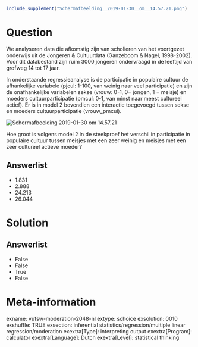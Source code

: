 ```r
include_supplement("Schermafbeelding__2019-01-30__om__14.57.21.png")
```

Question
========
We analyseren data die afkomstig zijn van scholieren van het voortgezet
onderwijs uit de Jongeren & Cultuurdata (Ganzeboom & Nagel, 1998-2002).
Voor dit databestand zijn ruim 3000 jongeren ondervraagd in de leeftijd
van grofweg 14 tot 17 jaar.    
  
In onderstaande regressieanalyse is de participatie in populaire cultuur
de afhankelijke variabele (pjcul: 1-100, van weinig naar veel
participatie) en zijn de onafhankelijke variabelen sekse (vrouw: 0-1, 0=
jongen, 1 = meisje) en moeders cultuurparticipatie (pmcul: 0-1, van
minst naar meest cultureel actief). Er is in model 2 bovendien een
interactie toegevoegd tussen sekse en moeders cultuurparticipatie
(vrouw\_pmcul).  
  
<img src="Schermafbeelding__2019-01-30__om__14.57.21.png"
class="fr-fic fr-dii tvcss_2"
alt="Schermafbeelding 2019-01-30 om 14.57.21" />  
  
Hoe groot is volgens model 2 in de steekproef het verschil in
participatie in populaire cultuur tussen meisjes met een zeer weinig en
meisjes met een zeer cultureel actieve moeder?

Answerlist
----------
* 1.831
* 2.888
* 24.213
* 26.044

Solution
========










Answerlist
----------
* False
* False
* True
* False

Meta-information
================
exname: vufsw-moderation-2048-nl
extype: schoice
exsolution: 0010
exshuffle: TRUE
exsection: inferential statistics/regression/multiple linear regression/moderation
exextra[Type]: interpreting output
exextra[Program]: calculator
exextra[Language]: Dutch
exextra[Level]: statistical thinking


